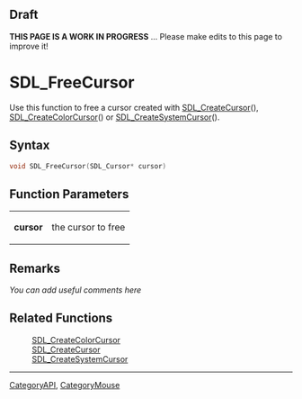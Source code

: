 == Draft ==

'''THIS PAGE IS A WORK IN PROGRESS''' ... Please make edits to this page to improve it!


= SDL_FreeCursor =
Use this function to free a cursor created with [[SDL_CreateCursor]](), [[SDL_CreateColorCursor]]() or [[SDL_CreateSystemCursor]]().


== Syntax ==
<syntaxhighlight lang='c++'>
void SDL_FreeCursor(SDL_Cursor* cursor)
</syntaxhighlight>

== Function Parameters ==
{|
|'''cursor'''
|the cursor to free
|}

== Remarks ==
''You can add useful comments here''

== Related Functions ==
:[[SDL_CreateColorCursor]]
:[[SDL_CreateCursor]]
:[[SDL_CreateSystemCursor]]

----
[[CategoryAPI]], [[CategoryMouse]]
